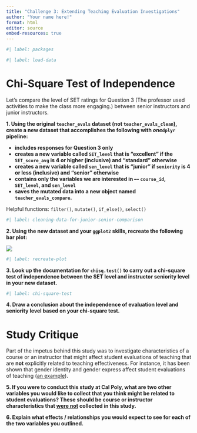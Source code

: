 ```yaml
---
title: "Challenge 3: Extending Teaching Evaluation Investigations"
author: "Your name here!"
format: html
editor: source
embed-resources: true
---
```


```r
#| label: packages


```

```r
#| label: load-data


```


# Chi-Square Test of Independence

Let’s compare the level of SET ratings for Question 3 (The professor used activities to make the class more engaging.) between senior instructors and junior instructors.

**1. Using the original `teacher_evals` dataset (not `teacher_evals_clean`), create a new dataset that accomplishes the following with *one*`dplyr` pipeline:**

-   **includes responses for Question 3 only**
-   **creates a new variable called `SET_level` that is “excellent” if the `SET_score_avg` is 4 or higher (inclusive) and “standard” otherwise**
-   **creates a new variable called `sen_level` that is “junior” if `seniority` is 4 or less (inclusive) and “senior” otherwise**
-   **contains only the variables we are interested in –- `course_id`, `SET_level`, and `sen_level`**
-   **saves the mutated data into a new object named `teacher_evals_compare`.**

::: callout-tip
Helpful functions: `filter()`, `mutate()`, `if_else()`, `select()`
:::

```r
#| label: cleaning-data-for-junior-senior-comparison


```

**2. Using the new dataset and your `ggplot2` skills, recreate the following bar plot:**

![](https://atheobold.github.io/groupworthy-data-science/labs/instructions/images/challenge-3-plot-to-recreate.png)

```r
#| label: recreate-plot


```

**3. Look up the documentation for `chisq.test()` to carry out a chi-square test of independence between the SET level and instructor seniority level in your new dataset.**

```r
#| label: chi-square-test

```

**4. Draw a conclusion about the independence of evaluation level and seniority level based on your chi-square test.**

# Study Critique

Part of the impetus behind this study was to investigate characteristics of a course or an instructor that might affect student evaluations of teaching that are **not** explicitly related to teaching effectiveness. For instance, it has been shown that gender identity and gender express affect student evaluations of teaching ([an example](https://link.springer.com/article/10.1007/s10755-014-9313-4?nr_email_referer=1)).

**5. If you were to conduct this study at Cal Poly, what are two other variables you would like to collect that you think might be related to student evaluations? These should be course or instructor characteristics that [were not]{.underline} collected in this study.**

**6. Explain what effects / relationships you would expect to see for each of the two variables you outlined.**
